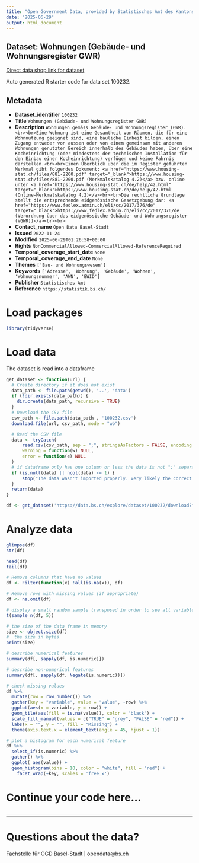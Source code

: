 ```yaml
---
title: "Open Government Data, provided by Statistisches Amt des Kantons Basel-Stadt - Fachstelle OGD"
date: "2025-06-29"
output: html_document
---
```


## Dataset: Wohnungen (Gebäude- und Wohnungsregister GWR)

[Direct data shop link for dataset](https://data.bs.ch/explore/dataset/100232)

Auto generated R starter code for data set 100232.

## Metadata

- **Dataset_identifier** `100232`
- **Title** `Wohnungen (Gebäude- und Wohnungsregister GWR)`
- **Description** `Wohnungen gemäss Gebäude- und Wohnungsregister (GWR). <br><br>Eine Wohnung ist eine Gesamtheit von Räumen, die für eine Wohnnutzung geeignet sind, eine bauliche Einheit bilden, einen Zugang entweder von aussen oder von einem gemeinsam mit anderen Wohnungen genutzten Bereich innerhalb des Gebäudes haben, über eine Kocheinrichtung (oder mindestens der technischen Installation für den Einbau einer Kocheinrichtung) verfügen und keine Fahrnis darstellen.<br><br>Einen Überblick über die im Register geführten Merkmal gibt folgendes Dokument: <a href="https://www.housing-stat.ch/files/881-2200.pdf" target="_blank">https://www.housing-stat.ch/files/881-2200.pdf (Merkmalskatalog 4.2)</a> bzw. online unter <a href="https://www.housing-stat.ch/de/help/42.html" target="_blank">https://www.housing-stat.ch/de/help/42.html (Online-Merkmalskatalog 4.2)</a><br><br>Die rechtliche Grundlage stellt die entsprechende eidgenössische Gesetzgebung dar: <a href="https://www.fedlex.admin.ch/eli/cc/2017/376/de" target="_blank">https://www.fedlex.admin.ch/eli/cc/2017/376/de (Verordnung über das eidgenössische Gebäude- und Wohnungsregister (VGWR))</a><br><br>`
- **Contact_name** `Open Data Basel-Stadt`
- **Issued** `2022-11-24`
- **Modified** `2025-06-29T01:26:58+00:00`
- **Rights** `NonCommercialAllowed-CommercialAllowed-ReferenceRequired`
- **Temporal_coverage_start_date** `None`
- **Temporal_coverage_end_date** `None`
- **Themes** `['Bau- und Wohnungswesen']`
- **Keywords** `['Adresse', 'Wohnung', 'Gebäude', 'Wohnen', 'Wohnungsnummer', 'AWN', 'EWID']`
- **Publisher** `Statistisches Amt`
- **Reference** `https://statistik.bs.ch/`


# Load packages

```r

library(tidyverse)
```

# Load data

The dataset is read into a dataframe

```r
get_dataset <- function(url) {
  # Create directory if it does not exist
  data_path <- file.path(getwd(), '..', 'data')
  if (!dir.exists(data_path)) {
    dir.create(data_path, recursive = TRUE)
  }
  # Download the CSV file
  csv_path <- file.path(data_path , '100232.csv')
  download.file(url, csv_path, mode = "wb")

  # Read the CSV file
  data <- tryCatch(
      read.csv(csv_path, sep = ";", stringsAsFactors = FALSE, encoding = "UTF-8"),
      warning = function(w) NULL,
      error = function(e) NULL
  )
  # if dataframe only has one column or less the data is not ";" separated
  if (is.null(data) || ncol(data) <= 1) {
      stop("The data wasn't imported properly. Very likely the correct separator couldn't be found.\nPlease check the dataset manually and adjust the code.")
  }
  return(data)
}
```

```r

df <- get_dataset('https://data.bs.ch/explore/dataset/100232/download?format=csv&timezone=Europe%2FZurich')

```

# Analyze data

```r

glimpse(df)
str(df)

head(df)
tail(df)

```

```r
# Remove columns that have no values
df <- Filter(function(x) !all(is.na(x)), df)

# Remove rows with missing values (if appropriate)
df <- na.omit(df)
```

```r
# display a small random sample transposed in order to see all variables
t(sample_n(df, 5))
```

```r
# the size of the data frame in memory
size <- object.size(df)
#  the size in bytes
print(size)
```

```r
# describe numerical features
summary(df[, sapply(df, is.numeric)])
```

```r
# describe non-numerical features
summary(df[, sapply(df, Negate(is.numeric))])
```

```r
# check missing values
df %>%
  mutate(row = row_number()) %>%
  gather(key = "variable", value = "value", -row) %>%
  ggplot(aes(x = variable, y = row)) +
  geom_tile(aes(fill = is.na(value)), color = "black") +
  scale_fill_manual(values = c("TRUE" = "grey", "FALSE" = "red")) +
  labs(x = "", y = "", fill = "Missing") +
  theme(axis.text.x = element_text(angle = 45, hjust = 1))
```

```r
# plot a histogram for each numerical feature
df %>%
  select_if(is.numeric) %>%
  gather() %>%
  ggplot( aes(value)) +
  geom_histogram(bins = 10, color = "white", fill = "red") +
    facet_wrap(~key, scales = 'free_x')
```

# Continue your code here...

```r

```
------------------------------------------------------------------------

# Questions about the data?

Fachstelle für OGD Basel-Stadt | opendata@bs.ch
